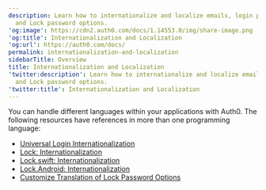 ```yaml
---
description: Learn how to internationalize and localize emails, login prompts,
  and Lock password options.
'og:image': https://cdn2.auth0.com/docs/1.14553.0/img/share-image.png
'og:title': Internationalization and Localization
'og:url': https://auth0.com/docs/
permalink: internationalization-and-localization
sidebarTitle: Overview
title: Internationalization and Localization
'twitter:description': Learn how to internationalize and localize emails, login prompts,
  and Lock password options.
'twitter:title': Internationalization and Localization
---
```

You can handle different languages within your applications with Auth0. The following resources have references in more than one programming language:

* [Universal Login Internationalization](/docs/customize/internationalization-and-localization/universal-login-internationalization)
* [Lock: Internationalization](/docs/customize/internationalization-and-localization/lock-internationalization)
* [Lock.swift: Internationalization](/docs/customize/internationalization-and-localization/lock-swift-internationalization)
* [Lock.Android: Internationalization](/docs/customize/internationalization-and-localization/lock-android-internationalization)
* [Customize Translation of Lock Password Options](/docs/customize/internationalization-and-localization/password-options-translation)